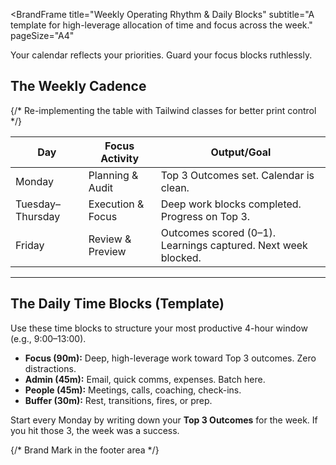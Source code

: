 <BrandFrame
  title="Weekly Operating Rhythm & Daily Blocks"
  subtitle="A template for high-leverage allocation of time and focus across the week."
  pageSize="A4"
>
  <PullLine subtle>Your calendar reflects your priorities. Guard your focus blocks ruthlessly.</PullLine>

  ## The Weekly Cadence

  {/* Re-implementing the table with Tailwind classes for better print control */}
  <table className="mt-4 w-full border-collapse">
    <thead>
      <tr className="bg-[color:var(--color-primary)/0.1] text-forest">
        <th className="p-3 text-left border-b-2 border-[color:var(--color-primary)/0.2] w-1/4">Day</th>
        <th className="p-3 text-left border-b-2 border-[color:var(--color-primary)/0.2] w-1/4">Focus Activity</th>
        <th className="p-3 text-left border-b-2 border-[color:var(--color-primary)/0.2] w-1/2">Output/Goal</th>
      </tr>
    </thead>
    <tbody>
      <tr className="border-b border-lightGrey/60">
        <td className="p-3 font-bold text-deepCharcoal">Monday</td>
        <td className="p-3 text-sm text-gray-700">Planning &amp; Audit</td>
        <td className="p-3 text-sm text-gray-700">Top 3 Outcomes set. Calendar is clean.</td>
      </tr>
      <tr className="bg-warmWhite/50 border-b border-lightGrey/60">
        <td className="p-3 font-bold text-deepCharcoal">Tuesday–Thursday</td>
        <td className="p-3 text-sm text-gray-700">Execution &amp; Focus</td>
        <td className="p-3 text-sm text-gray-700">Deep work blocks completed. Progress on Top 3.</td>
      </tr>
      <tr>
        <td className="p-3 font-bold text-deepCharcoal">Friday</td>
        <td className="p-3 text-sm text-gray-700">Review &amp; Preview</td>
        <td className="p-3 text-sm text-gray-700">Outcomes scored (0–1). Learnings captured. Next week blocked.</td>
      </tr>
    </tbody>
  </table>

  <hr className="my-8 border-t border-lightGrey" />

  ## The Daily Time Blocks (Template)

  <p className="mb-4 text-gray-700">
    Use these time blocks to structure your most productive 4-hour window (e.g., 9:00–13:00).
  </p>

  <ul className="list-disc pl-5 space-y-3">
    <li><strong>Focus (90m):</strong> Deep, high-leverage work toward Top 3 outcomes. Zero distractions.</li>
    <li><strong>Admin (45m):</strong> Email, quick comms, expenses. Batch here.</li>
    <li><strong>People (45m):</strong> Meetings, calls, coaching, check-ins.</li>
    <li><strong>Buffer (30m):</strong> Rest, transitions, fires, or prep.</li>
  </ul>

  <Note tone="key" title="Rule of 3" className="mt-8">
    Start every Monday by writing down your <strong>Top 3 Outcomes</strong> for the week. If you hit those 3, the week was a success.
  </Note>

  {/* Brand Mark in the footer area */}
  <div className="mt-12 text-center pt-6 border-t border-lightGrey/80">
    <EmbossedBrandMark
      src="/assets/images/abraham-logo.jpg"
      alt="Abraham of London Operating System Mark"
      width={80}
      height={80}
      effect="deboss"
      className="inline-block"
      baseColor="transparent"
    />
  </div>
</BrandFrame>


